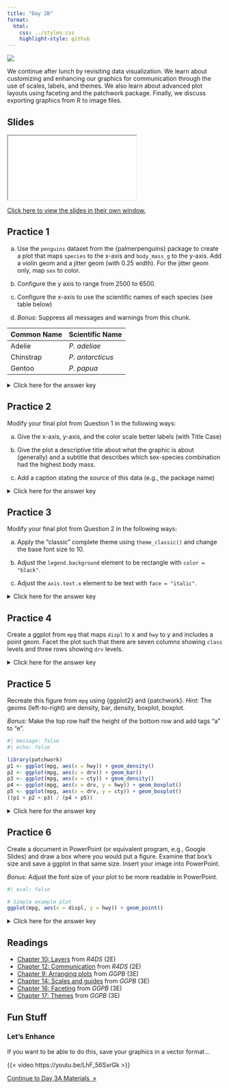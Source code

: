 ```yaml
---
title: "Day 2B"
format:
  html:
    css: ../styles.css
    highlight-style: github
---
```


![](../img/design_2780E3.svg){.hero}


We continue after lunch by revisiting data visualization. We learn about customizing and enhancing our graphics for communication through the use of scales, labels, and themes. We also learn about advanced plot layouts using faceting and the patchwork package. Finally, we discuss exporting graphics from R to image files.

## Slides

<iframe class="slide-deck" src="./Slides/2B_Slides.html" title="Day 2B Slideshow">
</iframe>

[Click here to view the slides in their own window.](./Slides/2B_Slides.html)

## Practice 1

a) Use the `penguins` dataset from the \{palmerpenguins\} package to create a plot that maps `species` to the x-axis and `body_mass_g` to the y-axis. Add a violin geom and a jitter geom (with 0.25 width). For the jitter geom only, map `sex` to color.

b) Configure the y axis to range from 2500 to 6500.

c) Configure the x-axis to use the scientific names of each species (see table below)

d) *Bonus:* Suppress all messages and warnings from this chunk.

| Common Name | Scientific Name  |
|-------------|------------------|
| Adelie      | *P. adeliae*     |
| Chinstrap   | *P. antarcticus* |
| Gentoo      | *P. papua*       |

<p><details>
<summary>Click here for the answer key</summary>
<blockquote>

```r
#| message: false
#| warning: false

library(tidyverse)
library(palmerpenguins)

ggplot(penguins, aes(x = species, y = body_mass_g)) +
  geom_violin() + 
  geom_jitter(width = 0.25, aes(color = sex)) +
  scale_y_continuous(limits = c(2500, 6500)) +
  scale_x_discrete(
    labels = c(
      "Adelie" = "P. adeliae",
      "Chinstrap" = "P. antarcticus",
      "Gentoo" = "P. papua"
    )
  )
```

</blockquote></details></p>

## Practice 2

Modify your final plot from Question 1 in the following ways:

a) Give the x-axis, y-axis, and the color scale better labels (with Title Case)

b) Give the plot a descriptive title about what the graphic is about (generally) and a subtitle that describes which sex-species combination had the highest body mass.

c) Add a caption stating the source of this data (e.g., the package name)

<p><details>
<summary>Click here for the answer key</summary>
<blockquote>

```r
#| message: false
#| warning: false

ggplot(penguins, aes(x = species, y = body_mass_g)) +
  geom_violin() + 
  geom_jitter(width = 0.25, aes(color = sex)) +
  scale_y_continuous(limits = c(2500, 6500)) +
  scale_x_discrete(
    labels = c(
      "Adelie" = "P. adeliae",
      "Chinstrap" = "P. antarcticus",
      "Gentoo" = "P. papua"
    )
  ) +
  labs(
    x = "Penguin Species",
    y = "Body Mass (g)",
    color = "Sex",
    title = "Body Mass by Species and Sex of Penguins at Palmer Station",
    subtitle = "The penguins with the highest body mass were males of the P. papua species",
    caption = "Data from the {palmerpenguins} R package"
  )
```


</blockquote></details></p>

## Practice 3

Modify your final plot from Question 2 in the following ways:

a) Apply the "classic" complete theme using `theme_classic()` and change the base font size to 10.

b) Adjust the `legend.background` element to be rectangle with `color = "black"`.

c) Adjust the `axis.text.x` element to be text with `face = "italic"`.

<p><details>
<summary>Click here for the answer key</summary>
<blockquote>

```r
#| message: false
#| warning: false

ggplot(penguins, aes(x = species, y = body_mass_g)) +
  geom_violin() + 
  geom_jitter(width = 0.25, aes(color = sex)) +
  scale_y_continuous(limits = c(2500, 6500)) +
  scale_x_discrete(
    labels = c(
      "Adelie" = "P. adeliae",
      "Chinstrap" = "P. antarcticus",
      "Gentoo" = "P. papua"
    )
  ) +
  labs(
    x = "Penguin Species",
    y = "Body Mass (g)",
    color = "Sex",
    title = "Body Mass by Species and Sex of Penguins at Palmer Station",
    subtitle = "The penguins with the highest body mass were males of the P. papua species",
    caption = "Data from the {palmerpenguins} R package"
  ) +
  theme_classic(base_size = 10) +
  theme(
    axis.text.x = element_text(face = "italic"),
    legend.background = element_rect(color = "black")
  )
```

</blockquote></details></p>

## Practice 4

Create a ggplot from `mpg` that maps `displ` to x and `hwy` to y and includes a point geom. Facet the plot such that there are seven columns showing `class` levels and three rows showing `drv` levels.

<p><details>
<summary>Click here for the answer key</summary>
<blockquote>

```r
#| message: false

library(tidyverse)
ggplot(mpg, aes(x = displ, y = hwy)) + 
  geom_point() + 
  facet_grid(drv~class)
```


</blockquote></details></p>

## Practice 5

Recreate this figure from `mpg` using \{ggplot2\} and \{patchwork\}. *Hint:* The geoms (left-to-right) are density, bar, density, boxplot, boxplot.

*Bonus:* Make the top row half the height of the bottom row and add tags "a" to "e".

```r
#| message: false
#| echo: false

library(patchwork)
p1 <- ggplot(mpg, aes(x = hwy)) + geom_density()
p2 <- ggplot(mpg, aes(x = drv)) + geom_bar()
p3 <- ggplot(mpg, aes(x = cty)) + geom_density()
p4 <- ggplot(mpg, aes(x = drv, y = hwy)) + geom_boxplot()
p5 <- ggplot(mpg, aes(x = drv, y = cty)) + geom_boxplot()
((p1 + p2 + p3) / (p4 + p5))
```

<p><details>
<summary>Click here for the answer key</summary>
<blockquote>

```r
#| message: false

library(patchwork)
p1 <- ggplot(mpg, aes(x = hwy)) + geom_density()
p2 <- ggplot(mpg, aes(x = drv)) + geom_bar()
p3 <- ggplot(mpg, aes(x = cty)) + geom_density()
p4 <- ggplot(mpg, aes(x = drv, y = hwy)) + geom_boxplot()
p5 <- ggplot(mpg, aes(x = drv, y = cty)) + geom_boxplot()
((p1 + p2 + p3) / (p4 + p5))
```

**Bonus**

```r
((p1 + p2 + p3) / (p4 + p5)) + 
  plot_layout(heights = c(1, 2)) +
  plot_annotation(tag_levels = "a")
```

</blockquote></details></p>

## Practice 6

Create a document in PowerPoint (or equivalent program, e.g., Google Slides) and draw a box where you would put a figure. Examine that box's size and save a ggplot in that same size. Insert your image into PowerPoint.

*Bonus:* Adjust the font size of your plot to be more readable in PowerPoint.

```r
#| eval: false

# Simple example plot
ggplot(mpg, aes(x = displ, y = hwy)) + geom_point()
```


<p><details>
<summary>Click here for the answer key</summary>
<blockquote>

```r
#| eval: false

p <- ggplot(mpg, aes(x = displ, y = hwy)) + geom_point()
ggsave("myplot.png", plot = p, width = 5, height = 3, units = "in")
```

**Bonus**

```r
#| eval: false

p <- ggplot(mpg, aes(x = displ, y = hwy)) + geom_point() +
  theme_grey(base_size = 18)
ggsave("myplot2.png", plot = p, width = 5, height = 3, units = "in")
```

</blockquote></details></p>

## Readings

- [Chapter 10: Layers](https://r4ds.hadley.nz/layers.html) from *R4DS* (2E)
- [Chapter 12: Communication](https://r4ds.hadley.nz/communication.html) from *R4DS* (2E)
- [Chapter 9: Arranging plots](https://ggplot2-book.org/arranging-plots.html) from *GGPB* (3E)
- [Chapter 14: Scales and guides](https://ggplot2-book.org/scales-guides.html) from *GGPB* (3E)
- [Chapter 16: Faceting](https://ggplot2-book.org/facet.html) from *GGPB* (3E)
- [Chapter 17: Themes](https://ggplot2-book.org/themes.html) from *GGPB* (3E)


## Fun Stuff

### Let's Enhance

If you want to be able to do this, save your graphics in a vector format...

{{< video https://youtu.be/LhF_56SxrGk >}}


::: {.text-center}
<a href="../Day3/day3A.html" class="btn btn-primary mt-5" role="button" >Continue to Day 3A Materials&nbsp;&nbsp;&raquo;</a>
:::
